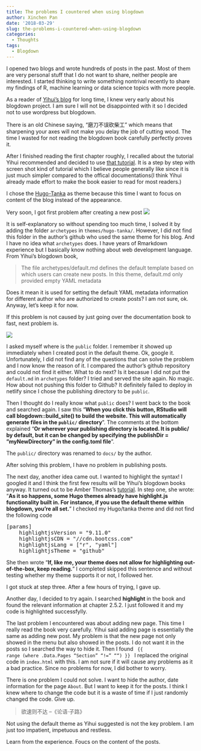 ```yaml
---
title: The problems I countered when using blogdown
author: Xinchen Pan
date: '2018-03-29'
slug: the-problems-i-countered-when-using-blogdown
categories:
  - Thoughts
tags:
  - Blogdown
---
```


I opened two blogs and wrote hundreds of posts in the past. Most of them are very personal stuff that I do not want to share, neither people are interested. I started thinking to write something nontrival recently to share my findings of R, machine learning or data science topics with more people. 

As a reader of [Yihui's blog](https://yihui.name/) for long time, I knew very early about his blogdown project. I am sure I will not be disappointed with it so I decided not to use wordpress but blogdown.

There is an old Chinese saying, “磨刀不误砍柴工”  which means that sharpening your axes will not make you delay the job of cutting wood. The time I wasted for not reading the blogdown book carefully perfectly proves it. 

After I finished reading the first chapter roughly, I recalled about the tutorial Yihui recommended and decided to use [that tutorial](https://notes.peter-baumgartner.net/tutorial/blogdown-tutorial-part-1/). It is a step by step with screen shot kind of tutorial which I believe people generally like since it is just much simpler compared to the offical documentations(I think Yihui already made effort to make the book easier to read for most readers.)

I chose the [Hugo-Tanka](https://github.com/road2stat/hugo-tanka) as theme because this time I want to focus on content of the blog instead of the appearance. 

Very soon, I got first problem after creating a new post
![](/post/the-problems-i-countered-when-using-blogdown_files/error1.png)

It is self-explanatory so without spending too much time, I solved it by adding the folder <code>archetypes</code> in <code>themes/hugo-tanka/</code>. However, I did not find this folder in the author's github who used the same theme for his blog. And I have no idea what <code>archetypes</code> does. I have years of Rmarkdown experience but I basically know nothing about web development language. From Yihui's blogdown book,


<blockquote>The file archetypes/default.md defines the default template based on which users can create new posts. In this theme, default.md only provided empty YAML metadata</blockquote>

Does it mean it is used for setting the default YAML metadata information for different author who are authorized to create posts? I am not sure, ok. Anyway, let's keep it for now.

If this problem is not caused by just going over the documentation book to fast, next problem is.

![](/post/the-problems-i-countered-when-using-blogdown_files/error2.png)

I asked myself where is the <code>public</code> folder. I remember it showed up immediately when I created post in the default theme. Ok, google it. Unfortunately, I did not find any of the questions that can solve the problem and I now know the reason of it. I compared the author's github repository and could not find it either.  What to do next? Is it becasue I did not put the <code>default.md</code> in <code>archetypes</code> folder? I tried and served the site again. No magic. How about not pushing this folder to Github? It definitely failed to deploy in netlify since I chose the publishing directory to be <code>public</code>.

Then I thought do I really know what <code>public</code> does? I went back to the book and searched again. I saw this "**When you click this button, RStudio will call blogdown::build_site() to build the website. This will automatically generate files in the <code>public/</code> directory**". The comments at the bottom explained "**Or wherever your publishing directory is located. It is public/ by default, but it can be changed by specifying the publishDir = "myNewDirectory" in the config.toml file**". 

The <code>public/</code> directory was renamed to <code>docs/</code> by the author. 

After solving this problem, I have no problem in publishing posts. 

The next day, another idea came out. I wanted to highlight the syntax! I googled it and I think the first few results will be Yihui's blogdown books anyway. It turned out to be 
Amber Thomas's [tutorial](https://amber.rbind.io/blog/2017/11/15/syntax-highlighting/). In step one, she wrote: "**As it so happens, some Hugo themes already have highlight.js functionality built in. For instance, if you use the default theme within blogdown, you’re all set.**" I checked my Hugo/tanka theme and did not find the following code

<pre>
[params]
    highlightjsVersion = "9.11.0"
    highlightjsCDN = "//cdn.bootcss.com"
    highlightjsLang = ["r", "yaml"]
    highlightjsTheme = "github"
</pre>
She then wrote "**If, like me, your theme does not allow for highlighting out-of-the-box, keep reading.**" I completed skipped this sentence and without testing whether my theme supports it or not, I followed her.

I got stuck at step three. After a few hours of trying, I gave up. 

Another day, I decided to try again. I searched **highlight** in the book and found the relevant information at chapter 2.5.2. I just followed it and my code is highlighted successfylly. 

The last problem I encountered was about adding new page. This time I really read the book very carefully. Yihui said adding page is essentially the same as adding new post. My problem is that the new page not only showed in the menu but also showed in the posts. I do not want it in the posts so I searched the way to hide it. Then I found
<code>
 {{ range (where .Data.Pages "Section" "!=" "") }}
</code>
I replaced the original code in <code>index.html</code> with this. I am not sure if it will cause any problems as it a bad practice. Since no problems for now, I did bother to worry.

There is one problem I could not solve. I want to hide the author, date information for the page <code>About</code>. But I want to keep it for the posts. I think I knew where to change the code but it is a waste of time if I just randomly changed the code. Give up.


<blockquote>

欲速则不达 
          --《论语·子路》

</blockquote>

Not using the default theme as Yihui suggested is not the key problem. I am just too impatient, impetuous and restless. 

Learn from the experience. Foucs on the content of the posts.

